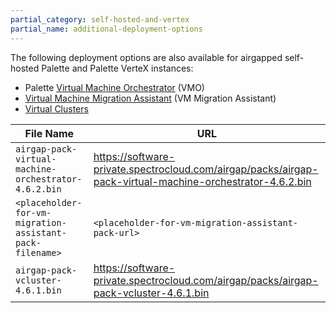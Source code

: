 ```yaml
---
partial_category: self-hosted-and-vertex
partial_name: additional-deployment-options
---
```


The following deployment options are also available for airgapped self-hosted Palette and Palette VerteX instances:

- Palette [Virtual Machine Orchestrator](/vm-management/) (VMO)
- [Virtual Machine Migration Assistant](/vm-management/vm-migration-assistant/) (VM Migration Assistant)
- [Virtual Clusters](/clusters/palette-virtual-clusters/)

| File Name                                                     | URL                                                                                                       |
| ------------------------------------------------------------- | --------------------------------------------------------------------------------------------------------- |
| `airgap-pack-virtual-machine-orchestrator-4.6.2.bin`          | https://software-private.spectrocloud.com/airgap/packs/airgap-pack-virtual-machine-orchestrator-4.6.2.bin |
| `<placeholder-for-vm-migration-assistant-pack-filename>`      | `<placeholder-for-vm-migration-assistant-pack-url>`                                                       |
| `airgap-pack-vcluster-4.6.1.bin`                              | https://software-private.spectrocloud.com/airgap/packs/airgap-pack-vcluster-4.6.1.bin                     |